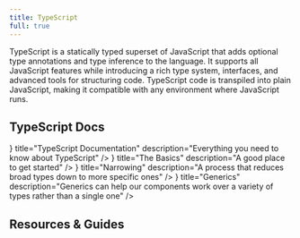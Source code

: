 ```yaml
---
title: TypeScript
full: true
---
```



TypeScript is a statically typed superset of JavaScript that adds optional type annotations and type inference to the language. It supports all JavaScript features while introducing a rich type system, interfaces, and advanced tools for structuring code. TypeScript code is transpiled into plain JavaScript, making it compatible with any environment where JavaScript runs.

## TypeScript Docs

<Cards>
  <Card
    href="https://www.typescriptlang.org/docs/"
    icon={<SiTypescript />}
    title="TypeScript Documentation"
    description="Everything you need to know about TypeScript"
  />
  <Card
    href="https://www.typescriptlang.org/docs/handbook/2/basic-types.html"
    icon={<SiTypescript />}
    title="The Basics"
    description="A good place to get started"
  />
  <Card
    href="https://www.typescriptlang.org/docs/handbook/2/narrowing.html"
    icon={<SiTypescript />}
    title="Narrowing"
    description="A process that reduces broad types down to more specific ones"
  />
  <Card
    href="https://www.typescriptlang.org/docs/handbook/2/generics.html"
    icon={<SiTypescript />}
    title="Generics"
    description="Generics can help our components work over a variety of types rather than a single one"
  />
</Cards>

## Resources & Guides

<Cards>
  <Card href="/docs/typescript/why-typescript" title="Why TypeScript?" />
  <Card href="/docs/typescript/types-interfaces" title="Types vs Interfaces" />
  <Card href="/docs/typescript/absolute-imports" title="Absolute Imports" />
  <Card
    href="https://youtube.com/playlist?list=PLesgRbFqhOJMo_5B3Di4rx8OS3oJBcSFR&si=GcnFkym-lPq8mcJC"
    title="TypeScript Playlist"
  />
</Cards>

